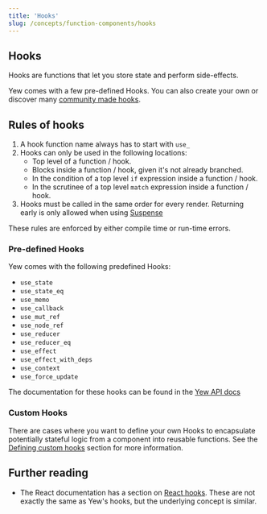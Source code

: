 ```yaml
---
title: 'Hooks'
slug: /concepts/function-components/hooks
---
```


## Hooks

Hooks are functions that let you store state and perform side-effects.

Yew comes with a few pre-defined Hooks. You can also create your own or discover many [community made hooks](/community/awesome#hooks).

## Rules of hooks

1. A hook function name always has to start with `use_`
2. Hooks can only be used in the following locations:
    - Top level of a function / hook.
    - Blocks inside a function / hook, given it's not already branched.
    - In the condition of a top level `if` expression inside a function / hook.
    - In the scrutinee of a top level `match` expression inside a function / hook.
3. Hooks must be called in the same order for every render. Returning early is only allowed when using [Suspense](../../suspense.mdx)

These rules are enforced by either compile time or run-time errors.

### Pre-defined Hooks

Yew comes with the following predefined Hooks:

-   `use_state`
-   `use_state_eq`
-   `use_memo`
-   `use_callback`
-   `use_mut_ref`
-   `use_node_ref`
-   `use_reducer`
-   `use_reducer_eq`
-   `use_effect`
-   `use_effect_with_deps`
-   `use_context`
-   `use_force_update`

The documentation for these hooks can be found in the [Yew API docs](https://docs.rs/yew/latest/yew/functional/index.html)

### Custom Hooks

There are cases where you want to define your own Hooks to encapsulate potentially stateful logic from a component into reusable functions.
See the [Defining custom hooks](concepts/function-components/hooks/custom-hooks.mdx#defining-custom-hooks) section for more information.

## Further reading

-   The React documentation has a section on [React hooks](https://reactjs.org/docs/hooks-intro.html).
    These are not exactly the same as Yew's hooks, but the underlying concept is similar.
